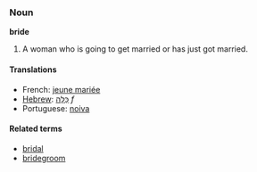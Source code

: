 ===Noun===
'''bride'''

# A woman who is going to get married or has just got married.

====Translations====
*French: [[jeune mariée]]
*[[Hebrew]]: [[כַּלָּה]] ''f''
*Portuguese: [[noiva]]

====Related terms====
*[[bridal]]
*[[bridegroom]]